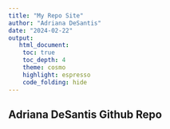 ```yaml
---
title: "My Repo Site"
author: "Adriana DeSantis"
date: "2024-02-22"
output: 
   html_document:
    toc: true
    toc_depth: 4
    theme: cosmo
    highlight: espresso
    code_folding: hide
---
```


## Adriana DeSantis Github Repo 
